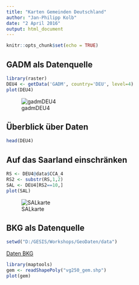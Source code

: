 ```yaml
---
title: "Karten Gemeinden Deutschland"
author: "Jan-Philipp Kolb"
date: "2 April 2016"
output: html_document
---
```


```r
knitr::opts_chunk$set(echo = TRUE)
```

## GADM als Datenquelle

```r
library(raster)
DEU4 <- getData('GADM', country='DEU', level=4)
plot(DEU4)
```

![gadmDEU4](https://raw.githubusercontent.com/Japhilko/GeoData/master/data/figure/gadmDEU4.png)

## Überblick über Daten

```r
head(DEU4)
```

## Auf das Saarland einschränken

```r
RS <- DEU4@data$CCA_4
RS2 <- substr(RS,1,2)
SAL <- DEU4[RS2==10,]
plot(SAL)
```

![SALkarte](https://raw.githubusercontent.com/Japhilko/GeoData/master/data/figure/SALkarte.png)

## BKG als Datenquelle

```r
setwd("D:/GESIS/Workshops/GeoDaten/data")
```

[Daten BKG](http://www.geodatenzentrum.de/geodaten/gdz_rahmen.gdz_div?gdz_spr=deu&gdz_akt_zeile=5&gdz_anz_zeile=1&gdz_unt_zeile=15&gdz_user_id=0)

```r
library(maptools)
gem <- readShapePoly("vg250_gem.shp")
plot(gem)
```

